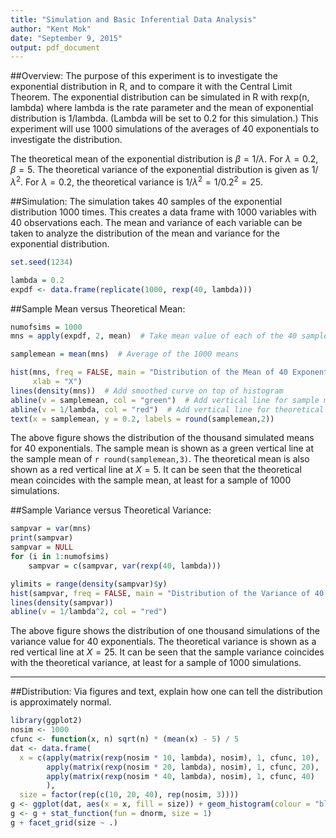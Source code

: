 ```yaml
---
title: "Simulation and Basic Inferential Data Analysis"
author: "Kent Mok"
date: "September 9, 2015"
output: pdf_document
---
```


##Overview: 
The purpose of this experiment is to investigate the exponential distribution 
in R, and to compare it with the Central Limit Theorem. The exponential 
distribution can be simulated in R with rexp(n, lambda) where lambda is the 
rate parameter and the mean of exponential distribution is 1/lambda. (Lambda 
will be set to 0.2 for this simulation.) This experiment will use 1000 
simulations of the averages of 40 exponentials to investigate the distribution.

The theoretical mean of the exponential distribution is $\beta = 1/\lambda$. 
For $\lambda = 0.2$, $\beta = 5$. The theoretical variance of the exponential 
distribution is given as $1/\lambda^2$. For $\lambda = 0.2$, the theoretical
variance is $1/\lambda^2 = 1/0.2^2 = 25$.

##Simulation:
The simulation takes 40 samples of the exponential distribution 1000 times. 
This creates a data frame with 1000 variables with 40 observations each. The 
mean and variance of each variable can be taken to analyze the distribution of
the mean and variance for the exponential distribution. 

```r
set.seed(1234)

lambda = 0.2
expdf <- data.frame(replicate(1000, rexp(40, lambda)))
```

##Sample Mean versus Theoretical Mean:
```r

numofsims = 1000
mns = apply(expdf, 2, mean)  # Take mean value of each of the 40 samples

samplemean = mean(mns)  # Average of the 1000 means

hist(mns, freq = FALSE, main = "Distribution of the Mean of 40 Exponentials",
     xlab = "X")
lines(density(mns))  # Add smoothed curve on top of histogram
abline(v = samplemean, col = "green")  # Add vertical line for sample mean
abline(v = 1/lambda, col = "red")  # Add vertical line for theoretical mean
text(x = samplemean, y = 0.2, labels = round(samplemean,2))
```

The above figure shows the distribution of the thousand simulated means for 40
exponentials. The sample mean is shown as a green vertical line at the sample
mean of `r round(samplemean,3)`. The theoretical mean is also shown as a red vertical line at 
$X=5$. It can be seen that the theoretical mean coincides with the sample mean,
at least for a sample of 1000 simulations.

##Sample Variance versus Theoretical Variance:
```r
sampvar = var(mns)
print(sampvar)
sampvar = NULL
for (i in 1:numofsims)
    sampvar = c(sampvar, var(rexp(40, lambda)))

ylimits = range(density(sampvar)$y)
hist(sampvar, freq = FALSE, main = "Distribution of the Variance of 40 Exponentials", ylim = ylimits)
lines(density(sampvar))
abline(v = 1/lambda^2, col = "red")
```

The above figure shows the distribution of one thousand simulations of the 
variance value for 40 exponentials. The theoretical variance is shown as a red 
vertical line at $X = 25$. It can be seen that the sample variance coincides 
with the theoretical variance, at least for a sample of 1000 simulations.

***

##Distribution: Via figures and text, explain how one can tell the distribution is approximately normal.

```r
library(ggplot2)
nosim <- 1000
cfunc <- function(x, n) sqrt(n) * (mean(x) - 5) / 5
dat <- data.frame(
  x = c(apply(matrix(rexp(nosim * 10, lambda), nosim), 1, cfunc, 10),
        apply(matrix(rexp(nosim * 20, lambda), nosim), 1, cfunc, 20),
        apply(matrix(rexp(nosim * 40, lambda), nosim), 1, cfunc, 40)
        ),
  size = factor(rep(c(10, 20, 40), rep(nosim, 3))))
g <- ggplot(dat, aes(x = x, fill = size)) + geom_histogram(colour = "black", binwidth = 0.2, aes(y = ..density..)) 
g <- g + stat_function(fun = dnorm, size = 1)
g + facet_grid(size ~ .)
```

